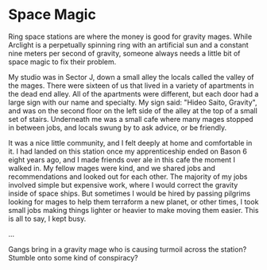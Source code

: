 # Space Magic

Ring space stations are where the money is good for gravity mages. While Arclight is a perpetually spinning ring with an artificial sun and a constant nine meters per second of gravity, someone always needs a little bit of space magic to fix their problem.

My studio was in Sector J, down a small alley the locals called the valley of the mages. There were sixteen of us that lived in a variety of apartments in the dead end alley. All of the apartments were different, but each door had a large sign with our name and specialty. My sign said: "Hideo Saito, Gravity", and was on the second floor on the left side of the alley at the top of a small set of stairs. Underneath me was a small cafe where many mages stopped in between jobs, and locals swung by to ask advice, or be friendly.

It was a nice little community, and I felt deeply at home and comfortable in it. I had landed on this station once my apprenticeship ended on Bason 6 eight years ago, and I made friends over ale in this cafe the moment I walked in. My fellow mages were kind, and we shared jobs and recommendations and looked out for each other. The majority of my jobs involved simple but expensive work, where I would correct the gravity inside of space ships. But sometimes I would be hired by passing pilgrims looking for mages to help them terraform a new planet, or other times, I took small jobs making things lighter or heavier to make moving them easier. This is all to say, I kept busy.



...

Gangs bring in a gravity mage who is causing turmoil across the station? Stumble onto some kind of conspiracy? 